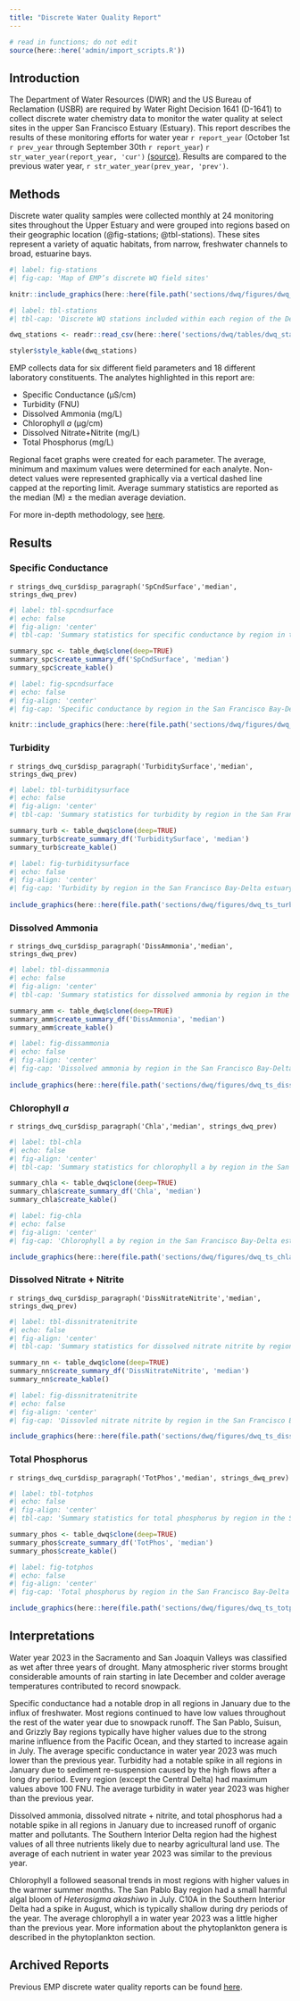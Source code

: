 ```yaml
---
title: "Discrete Water Quality Report"
---
```


```r
# read in functions; do not edit
source(here::here('admin/import_scripts.R'))
```

## Introduction

The Department of Water Resources (DWR) and the US Bureau of Reclamation (USBR) are required by Water Right Decision 1641 (D-1641) to collect discrete water chemistry data to monitor the water quality at select sites in the upper San Francisco Estuary (Estuary). This report describes the results of these monitoring efforts for water year `r report_year` (October 1st `r prev_year` through September 30th `r report_year`) `r str_water_year(report_year, 'cur')` [(source)](https://cdec.water.ca.gov/reportapp/javareports?name=WSIHIST). Results are compared to the previous water year, `r str_water_year(prev_year, 'prev')`.

## Methods

Discrete water quality samples were collected monthly at 24 monitoring sites throughout the Upper Estuary and were grouped into regions based on their geographic location (@fig-stations; @tbl-stations). These sites represent a variety of aquatic habitats, from narrow, freshwater channels to broad, estuarine bays.

```r
#| label: fig-stations
#| fig-cap: 'Map of EMP’s discrete WQ field sites'

knitr::include_graphics(here::here(file.path('sections/dwq/figures/dwq_station_map.jpg')))
```

```r
#| label: tbl-stations
#| tbl-cap: 'Discrete WQ stations included within each region of the Delta'

dwq_stations <- readr::read_csv(here::here('sections/dwq/tables/dwq_stations.csv'))

styler$style_kable(dwq_stations)
```

EMP collects data for six different field parameters and 18 different laboratory constituents. The analytes highlighted in this report are:

-   Specific Conductance (μS/cm)
-   Turbidity (FNU)
-   Dissolved Ammonia (mg/L)
-   Chlorophyll *a* (μg/cm)
-   Dissolved Nitrate+Nitrite (mg/L)
-   Total Phosphorus (mg/L)

Regional facet graphs were created for each parameter. The average, minimum and maximum values were determined for each analyte. Non-detect values were represented graphically via a vertical dashed line capped at the reporting limit. Average summary statistics are reported as the median (M) ± the median average deviation.

For more in-depth methodology, see [here](https://portal.edirepository.org/nis/metadataviewer?packageid=edi.1320.6).

## Results

### Specific Conductance

`r strings_dwq_cur$disp_paragraph('SpCndSurface','median', strings_dwq_prev)`

::: {.content-visible when-format="html"}
```r
#| label: tbl-spcndsurface
#| echo: false
#| fig-align: 'center'
#| tbl-cap: 'Summary statistics for specific conductance by region in the San Francisco Bay-Delta estuary.'

summary_spc <- table_dwq$clone(deep=TRUE)
summary_spc$create_summary_df('SpCndSurface', 'median')
summary_spc$create_kable()
```
:::

```r
#| label: fig-spcndsurface
#| echo: false
#| fig-align: 'center'
#| fig-cap: 'Specific conductance by region in the San Francisco Bay-Delta estuary.'

knitr::include_graphics(here::here(file.path('sections/dwq/figures/dwq_ts_spcndsurface.jpg')))
```

### Turbidity

`r strings_dwq_cur$disp_paragraph('TurbiditySurface','median', strings_dwq_prev)`

::: {.content-visible when-format="html"}
```r
#| label: tbl-turbiditysurface
#| echo: false
#| fig-align: 'center'
#| tbl-cap: 'Summary statistics for turbidity by region in the San Francisco Bay-Delta estuary.'

summary_turb <- table_dwq$clone(deep=TRUE)
summary_turb$create_summary_df('TurbiditySurface', 'median')
summary_turb$create_kable()
```
:::

```r
#| label: fig-turbiditysurface
#| echo: false
#| fig-align: 'center'
#| fig-cap: 'Turbidity by region in the San Francisco Bay-Delta estuary.'
 
include_graphics(here::here(file.path('sections/dwq/figures/dwq_ts_turbiditysurface.jpg')))

```

### Dissolved Ammonia

`r strings_dwq_cur$disp_paragraph('DissAmmonia','median', strings_dwq_prev)`

::: {.content-visible when-format="html"}
```r
#| label: tbl-dissammonia
#| echo: false
#| fig-align: 'center'
#| tbl-cap: 'Summary statistics for dissolved ammonia by region in the San Francisco Bay-Delta estuary.'

summary_amm <- table_dwq$clone(deep=TRUE)
summary_amm$create_summary_df('DissAmmonia', 'median')
summary_amm$create_kable()
```
:::

```r
#| label: fig-dissammonia
#| echo: false
#| fig-align: 'center'
#| fig-cap: 'Dissolved ammonia by region in the San Francisco Bay-Delta estuary.'
 
include_graphics(here::here(file.path('sections/dwq/figures/dwq_ts_dissammonia.jpg')))
```

### Chlorophyll *a*

`r strings_dwq_cur$disp_paragraph('Chla','median', strings_dwq_prev)`

::: {.content-visible when-format="html"}
```r
#| label: tbl-chla
#| echo: false
#| fig-align: 'center'
#| tbl-cap: 'Summary statistics for chlorophyll a by region in the San Francisco Bay-Delta estuary.'

summary_chla <- table_dwq$clone(deep=TRUE)
summary_chla$create_summary_df('Chla', 'median')
summary_chla$create_kable()
```
:::

```r
#| label: fig-chla
#| echo: false
#| fig-align: 'center'
#| fig-cap: 'Chlorophyll a by region in the San Francisco Bay-Delta estuary.'

include_graphics(here::here(file.path('sections/dwq/figures/dwq_ts_chla.jpg')))
```

### Dissolved Nitrate + Nitrite

`r strings_dwq_cur$disp_paragraph('DissNitrateNitrite','median', strings_dwq_prev)`

::: {.content-visible when-format="html"}
```r
#| label: tbl-dissnitratenitrite
#| echo: false
#| fig-align: 'center'
#| tbl-cap: 'Summary statistics for dissolved nitrate nitrite by region in the San Francisco Bay-Delta estuary.'

summary_nn <- table_dwq$clone(deep=TRUE)
summary_nn$create_summary_df('DissNitrateNitrite', 'median')
summary_nn$create_kable()
```
:::

```r
#| label: fig-dissnitratenitrite
#| echo: false
#| fig-align: 'center'
#| fig-cap: 'Dissovled nitrate nitrite by region in the San Francisco Bay-Delta estuary.'

include_graphics(here::here(file.path('sections/dwq/figures/dwq_ts_dissnitratenitrite.jpg')))
```

### Total Phosphorus

`r strings_dwq_cur$disp_paragraph('TotPhos','median', strings_dwq_prev)`

::: {.content-visible when-format="html"}
```r
#| label: tbl-totphos
#| echo: false
#| fig-align: 'center'
#| tbl-cap: 'Summary statistics for total phosphorus by region in the San Francisco Bay-Delta estuary.'

summary_phos <- table_dwq$clone(deep=TRUE)
summary_phos$create_summary_df('TotPhos', 'median')
summary_phos$create_kable()
```
:::

```r
#| label: fig-totphos
#| echo: false
#| fig-align: 'center'
#| fig-cap: 'Total phosphorus by region in the San Francisco Bay-Delta estuary.'

include_graphics(here::here(file.path('sections/dwq/figures/dwq_ts_totphos.jpg')))
```

## Interpretations

Water year 2023 in the Sacramento and San Joaquin Valleys was classified as wet after three years of drought. Many atmospheric river storms brought considerable amounts of rain starting in late December and colder average temperatures contributed to record snowpack.

Specific conductance had a notable drop in all regions in January due to the influx of freshwater. Most regions continued to have low values throughout the rest of the water year due to snowpack runoff. The San Pablo, Suisun, and Grizzly Bay regions typically have higher values due to the strong marine influence from the Pacific Ocean, and they started to increase again in July. The average specific conductance in water year 2023 was much lower than the previous year. Turbidity had a notable spike in all regions in January due to sediment re-suspension caused by the high flows after a long dry period. Every region (except the Central Delta) had maximum values above 100 FNU. The average turbidity in water year 2023 was higher than the previous year.

Dissolved ammonia, dissolved nitrate + nitrite, and total phosphorus had a notable spike in all regions in January due to increased runoff of organic matter and pollutants. The Southern Interior Delta region had the highest values of all three nutrients likely due to nearby agricultural land use. The average of each nutrient in water year 2023 was similar to the previous year.

Chlorophyll a followed seasonal trends in most regions with higher values in the warmer summer months. The San Pablo Bay region had a small harmful algal bloom of *Heterosigma akashiwo* in July. C10A in the Southern Interior Delta had a spike in August, which is typically shallow during dry periods of the year. The average chlorophyll a in water year 2023 was a little higher than the previous year. More information about the phytoplankton genera is described in the phytoplankton section.

## Archived Reports

Previous EMP discrete water quality reports can be found [here](https://github.com/emp-dwr/emp-website/tree/gh-pages/admin/archive/d-wq).
